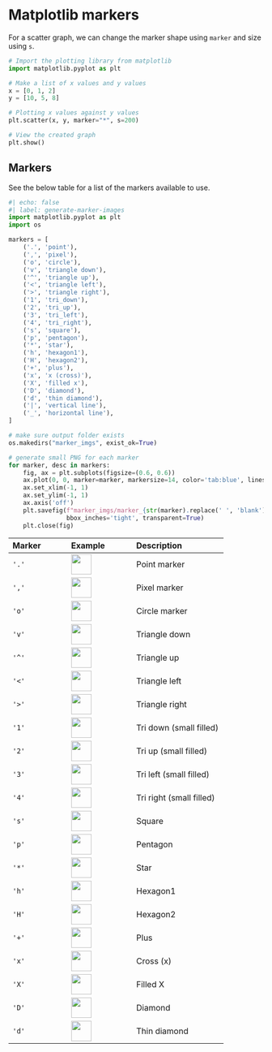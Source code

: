 # Matplotlib markers 

For a scatter graph, we can change the marker shape using `marker` and size using `s`. 

```python
# Import the plotting library from matplotlib 
import matplotlib.pyplot as plt

# Make a list of x values and y values
x = [0, 1, 2]
y = [10, 5, 8]

# Plotting x values against y values 
plt.scatter(x, y, marker="*", s=200)

# View the created graph
plt.show()
```

## Markers 

See the below table for a list of the markers available to use.
```python
#| echo: false
#| label: generate-marker-images
import matplotlib.pyplot as plt
import os

markers = [
    ('.', 'point'),
    (',', 'pixel'),
    ('o', 'circle'),
    ('v', 'triangle down'),
    ('^', 'triangle up'),
    ('<', 'triangle left'),
    ('>', 'triangle right'),
    ('1', 'tri_down'),
    ('2', 'tri_up'),
    ('3', 'tri_left'),
    ('4', 'tri_right'),
    ('s', 'square'),
    ('p', 'pentagon'),
    ('*', 'star'),
    ('h', 'hexagon1'),
    ('H', 'hexagon2'),
    ('+', 'plus'),
    ('x', 'x (cross)'),
    ('X', 'filled x'),
    ('D', 'diamond'),
    ('d', 'thin diamond'),
    ('|', 'vertical line'),
    ('_', 'horizontal line'),
]

# make sure output folder exists
os.makedirs("marker_imgs", exist_ok=True)

# generate small PNG for each marker
for marker, desc in markers:
    fig, ax = plt.subplots(figsize=(0.6, 0.6))
    ax.plot(0, 0, marker=marker, markersize=14, color='tab:blue', linestyle='None')
    ax.set_xlim(-1, 1)
    ax.set_ylim(-1, 1)
    ax.axis('off')
    plt.savefig(f"marker_imgs/marker_{str(marker).replace(' ', 'blank') or 'none'}.png", 
                bbox_inches='tight', transparent=True)
    plt.close(fig)
```

| Marker | Example | Description |
|:--------|:---------|:-------------|
| `'.'` | ![](marker_imgs/marker_..png){width=40} | Point marker |
| `','` | ![](marker_imgs/marker_,.png){width=40} | Pixel marker |
| `'o'` | ![](marker_imgs/marker_o.png){width=40} | Circle marker |
| `'v'` | ![](marker_imgs/marker_v.png){width=40} | Triangle down |
| `'^'` | ![](marker_imgs/marker_^.png){width=40} | Triangle up |
| `'<'` | ![](marker_imgs/marker_<.png){width=40} | Triangle left |
| `'>'` | ![](marker_imgs/marker_>.png){width=40} | Triangle right |
| `'1'` | ![](marker_imgs/marker_1.png){width=40} | Tri down (small filled) |
| `'2'` | ![](marker_imgs/marker_2.png){width=40} | Tri up (small filled) |
| `'3'` | ![](marker_imgs/marker_3.png){width=40} | Tri left (small filled) |
| `'4'` | ![](marker_imgs/marker_4.png){width=40} | Tri right (small filled) |
| `'s'` | ![](marker_imgs/marker_s.png){width=40} | Square |
| `'p'` | ![](marker_imgs/marker_p.png){width=40} | Pentagon |
| `'*'` | ![](marker_imgs/marker_*.png){width=40} | Star |
| `'h'` | ![](marker_imgs/marker_h.png){width=40} | Hexagon1 |
| `'H'` | ![](marker_imgs/marker_H.png){width=40} | Hexagon2 |
| `'+'` | ![](marker_imgs/marker_+.png){width=40} | Plus |
| `'x'` | ![](marker_imgs/marker_x.png){width=40} | Cross (x) |
| `'X'` | ![](marker_imgs/marker_X.png){width=40} | Filled X |
| `'D'` | ![](marker_imgs/marker_D.png){width=40} | Diamond |
| `'d'` | ![](marker_imgs/marker_d.png){width=40} | Thin diamond |
